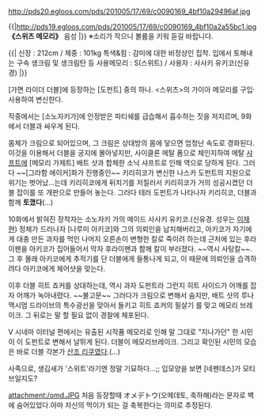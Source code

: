 http://pds20.egloos.com/pds/201005/17/69/c0090169_4bf10a29496af.jpg

{{|http://pds19.egloos.com/pds/201005/17/69/c0090169_4bf10a2a55bc1.jpg
'''《스위츠 메모리》''' 음성
{{{#!html
<object type="application/x-shockwave-flash" data="http://pds12.egloos.com/pds/200906/05/75/dewplayer-mini.swf?son=http://pds18.egloos.com/pds/201005/17/69/Sweets.mp3" width="200" height="20"> <param name="movie" value="http://pds12.egloos.com/pds/200906/05/75/dewplayer-mini.swf?son=http://pds18.egloos.com/pds/201005/17/69/Sweets.mp3" /> </object>}}}
|}}
※소리가 작으니 볼륨을 키워 듣길 바랍니다.

{{|
신장 : 212cm / 체중 : 101kg
특색&힘 : 감미에 대한 비정상인 집착. 입에서 토해내는 구속 생크림 및 생크림탄 등
사용메모리 : S(스위트) / 사용자 : 사사키 유키코(신유경)
|}}

[가면 라이더 더블]에 등장하는 [도펀트] 중의 하나. <스위츠>의 가이아 메모리를 구입·사용하여 변신한다. 

작중에서는 [소노자키가]에 인정받은 파티쉐를 급습해서 흡수하는 짓을 저지르며, 9화에서 더블과 싸우게 된다.

몸체가 크림으로 되어있으며, 그 크림은 상대방의 몸에 닿으면 엄청난 속도로 경화된다. 이것을 이용해서 더블을 궁지에 몰아넣지만, 사이클론 메탈 폼으로 체인지하여 메탈 [[샤프트]]에 [메모리 가제트]  배트 샷과 합체한 소닉 샤프트로 인해 역으로 당하게 된다. 그러다 ~~[그라함 에이커]화가 진행중인~~ 키리히코가 변신한 나스카 도펀트의 지원으로 위기는 벗어났...는데 키리히코에게 뒤치기를 저질러서 키리히코가 거의 성공시켰던 더블 잡이를 또 개판으로 만들어 놓는다. 그러다 테러 도펀트가 나타나자 키리히코, 더블과 함께 '''토꼈다'''(...)

10화에서 밝혀진 장착자는 소노자키 가의 메이드 사사키 유키코.(신유경. 성우는 [[이재현]])
정체가 드러나자 [나루미 아키코]와 그의 의뢰인을 납치해버리고, 아키코가 자기에게 대충 만든 과자를 먹인 나머지 오른손이 변형한 칼로 죽이려 하는데 근처에 있는 후라이팬을 아키코가 집어들어서 막자 후라이팬과 함께 칼이 부러졌다. ~~역시 사탕칼~~. 그 후 몰래 아키코에게 추적기를 단 더블에게 들통나게 되고, 이 때문에 의뢰인을 습격하려다 아키코에게 체어샷을 맞는다.

이후 더블 히트 죠커를 상대하는데, 역시 과자 도펀트라 그런지 히트 사이드가 어깨를 잡자 어깨가 녹아내렸다. ~~불고문~~ 그러다가 크림으로 변해서 숨지만, 배트 샷의 루나 맥시멈 드라이브의 특수광선을 맞아서 들키고 히트 죠커의 필살기 <Joker Grenade>를 맞고 메모리 브레이크. 그 뒤로는 말 할 필요 없이 경찰에 체포된다.

V 시네마 이터널 편에서는 유출된 시작품 메모리로 인해 말 그대로 "지나가던" 한 시민이 이 도펀트로 변해서 날뛰게 된다. 더블이 메모리브레이크. 그리고 확인된 시민의 모습은 바로 더블 각본가 [[산조 리쿠]]였다.(...)

사족으로, 생김새가 '스위트'라기엔 정말 기묘하다...;; 입모양을 보면 [네펜데스]가 모티브일지도?

attachment:/omd.JPG
처음 등장할때 オメデトウ(오메데토, 축하해)라는 문자로 벽에 숨어있었다.아마 자신의 먹이가 되는 걸 축복한다는 의미로 추정된다.
